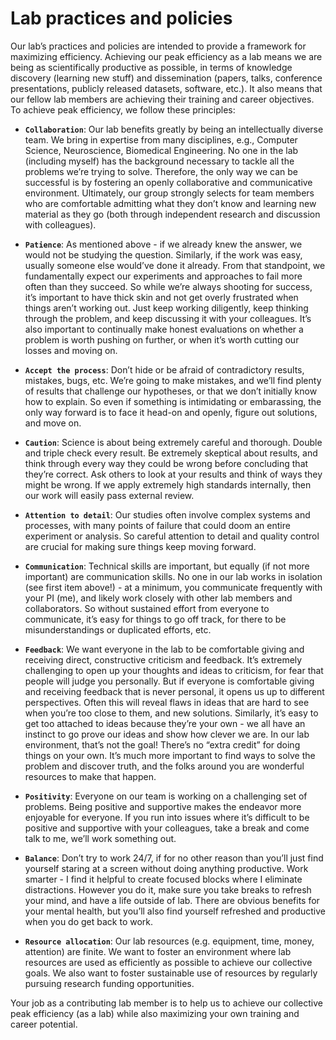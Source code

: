 # Lab practices and policies {.unnumbered}

Our lab’s practices and policies are intended to provide a framework for maximizing efficiency. Achieving our peak efficiency as a lab means we are being as scientifically productive as possible, in terms of knowledge discovery (learning new stuff) and dissemination (papers, talks, conference presentations, publicly released datasets, software, etc.). It also means that our fellow lab members are achieving their training and career objectives. To achieve peak efficiency, we follow these principles:

* **`Collaboration`**: Our lab benefits greatly by being an intellectually diverse team. We bring in expertise from many disciplines, e.g., Computer Science, Neuroscience, Biomedical Engineering. No one in the lab (including myself) has the background necessary to tackle all the problems we're trying to solve. Therefore, the only way we can be successful is by fostering an openly collaborative and communicative environment. Ultimately, our group strongly selects for team members who are comfortable admitting what they don't know and learning new material as they go (both through independent research and discussion with colleagues).

* **`Patience`**: As mentioned above - if we already knew the answer, we would not be studying the question. Similarly, if the work was easy, usually someone else would've done it already. From that standpoint, we fundamentally expect our experiments and approaches to fail more often than they succeed. So while we're always shooting for success, it's important to have thick skin and not get overly frustrated when things aren't working out. Just keep working diligently, keep thinking through the problem, and keep discussing it with your colleagues. It's also important to continually make honest evaluations on whether a problem is worth pushing on further, or when it's worth cutting our losses and moving on.

* **`Accept the process`**: Don't hide or be afraid of contradictory results, mistakes, bugs, etc. We're going to make mistakes, and we'll find plenty of results that challenge our hypotheses, or that we don't initially know how to explain. So even if something is intimidating or embarassing, the only way forward is to face it head-on and openly, figure out solutions, and move on.

* **`Caution`**: Science is about being extremely careful and thorough. Double and triple check every result. Be extremely skeptical about results, and think through every way they could be wrong before concluding that they're correct. Ask others to look at your results and think of ways they might be wrong. If we apply extremely high standards internally, then our work will easily pass external review.

* **`Attention to detail`**: Our studies often involve complex systems and processes, with many points of failure that could doom an entire experiment or analysis. So careful attention to detail and quality control are crucial for making sure things keep moving forward.

* **`Communication`**: Technical skills are important, but equally (if not more important) are communication skills. No one in our lab works in isolation (see first item above!) - at a minimum, you communicate frequently with your PI (me), and likely work closely with other lab members and collaborators. So without sustained effort from everyone to communicate, it's easy for things to go off track, for there to be misunderstandings or duplicated efforts, etc.

* **`Feedback`**: We want everyone in the lab to be comfortable giving and receiving direct, constructive criticism and feedback. It's extremely challenging to open up your thoughts and ideas to criticism, for fear that people will judge you personally. But if everyone is comfortable giving and receiving feedback that is never personal, it opens us up to different perspectives. Often this will reveal flaws in ideas that are hard to see when you're too close to them, and new solutions. Similarly, it's easy to get too attached to ideas because they're your own - we all have an instinct to go prove our ideas and show how clever we are. In our lab environment, that's not the goal! There's no "extra credit" for doing things on your own. It's much more important to find ways to solve the problem and discover truth, and the folks around you are wonderful resources to make that happen.

* **`Positivity`**: Everyone on our team is working on a challenging set of problems. Being positive and supportive makes the endeavor more enjoyable for everyone. If you run into issues where it's difficult to be positive and supportive with your colleagues, take a break and come talk to me, we'll work something out.

* **`Balance`**: Don't try to work 24/7, if for no other reason than you'll just find yourself staring at a screen without doing anything productive. Work smarter - I find it helpful to create focused blocks where I eliminate distractions. However you do it, make sure you take breaks to refresh your mind, and have a life outside of lab. There are obvious benefits for your mental health, but you'll also find yourself refreshed and productive when you do get back to work.

* **`Resource allocation`**: Our lab resources (e.g. equipment, time, money, attention) are finite. We want to foster an environment where lab resources are used as efficiently as possible to achieve our collective goals. We also want to foster sustainable use of resources by regularly pursuing research funding opportunities.


Your job as a contributing lab member is to help us to achieve our collective peak efficiency (as a lab) while also maximizing your own training and career potential.